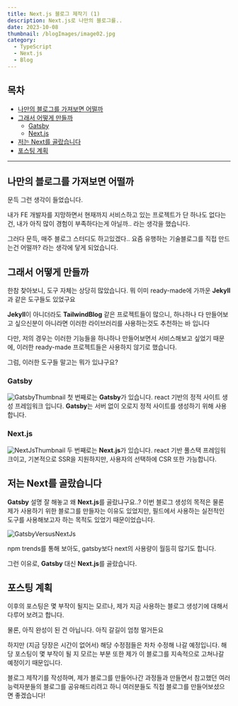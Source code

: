 ```yaml
---
title: Next.js 블로그 제작기 (1)
description: Next.js로 나만의 블로그를..
date: 2023-10-08
thumbnail: /blogImages/image02.jpg
category:
  - TypeScript
  - Next.js
  - Blog
---
```


## 목차

- [나만의 블로그를 가져보면 어떨까](#나만의-블로그를-가져보면-어떨까)
- [그래서 어떻게 만들까](#그래서-어떻게-만들까)
  - [Gatsby](#gatsby)
  - [Next.js](#nextjs)
- [저는 Next를 골랐습니다](#저는-next를-골랐습니다)
- [포스팅 계획](#포스팅-계획)

---

## 나만의 블로그를 가져보면 어떨까

문득 그런 생각이 들었습니다.

내가 FE 개발자를 지망하면서 현재까지 서비스하고 있는 프로젝트가 단 하나도 없다는건,
내가 아직 많이 경험이 부족하다는게 아닐까.. 라는 생각을 했습니다.

그러다 문득, 매주 블로그 스터디도 하고있겠다.. 요즘 유행하는 기술블로그를 직접 만드는건 어떨까? 라는 생각에 닿게 되었습니다.

## 그래서 어떻게 만들까

한참 찾아보니, 도구 자체는 상당히 많았습니다.
뭐 이미 ready-made에 가까운 **Jekyll**과 같은 도구들도 있었구요

**Jekyll**이 아니더라도 **TailwindBlog** 같은 프로젝트들이 많으니, 하나하나 다 만들어보고 싶으신분이 아니라면 이러한 라이브러리를 사용하는것도 추천하는 바 입니다

다만, 저의 경우는 이러한 기능들을 하나하나 만들어보면서 서비스해보고 싶었기 때문에, 이러한 ready-made 프로젝트들은 사용하지 않기로 했습니다.

그럼, 이러한 도구들 말고는 뭐가 있냐구요?

### Gatsby

![GatsbyThumbnail](</blogImages/2023_10_08/image_10_08_(1).png>)
첫 번째로는 **Gatsby**가 있습니다. react 기반의 정적 사이트 생성 프레임워크 입니다.
**Gatsby**는 서버 없이 오로지 정적 사이트를 생성하기 위해 사용합니다.

### Next.js

![NextJsThumbnail](</blogImages/2023_10_08/image_10_08_(2).png>)
두 번째로는 **Next.js**가 있습니다. react 기반 풀스택 프레임워크이고, 기본적으로 SSR을 지원하지만,
사용자의 선택하에 CSR 또한 가능합니다.

## 저는 Next를 골랐습니다

**Gatsby** 설명 잘 해놓고 왜 **Next.js**를 골랐냐구요..?
이번 블로그 생성의 목적은 물론 제가 사용하기 위한 블로그를 만들자는 이유도 있었지만,
필드에서 사용하는 실전적인 도구를 사용해보고자 하는 목적도 있었기 때문이었습니다.

![GatsbyVersusNextJs](</blogImages/2023_10_08/image_10_08_(3).png>)

npm trends를 통해 보아도, gatsby보다 next의 사용량이 월등히 많기도 합니다.

그런 이유로, **Gatsby** 대신 **Next.js**를 골랐습니다.

## 포스팅 계획

이후의 포스팅은 몇 부작이 될지는 모르나, 제가 지금 사용하는 블로그 생성기에 대해서 다루어 보려고 합니다.

물론, 아직 완성이 된 건 아닙니다. 아직 갈길이 엄청 멀거든요

하지만 (지금 당장은 시간이 없어서) 해당 수정점들은 차차 수정해 나갈 예정입니다.
해당 포스팅이 몇 부작이 될 지 모르는 부분 또한 제가 이 블로그를 지속적으로 고쳐나갈 예정이기 때문입니다.

블로그 제작기를 작성하며, 제가 블로그를 만들어나간 과정들과 만들면서 참고했던 여러 능력자분들의 블로그를 공유해드리려고 하니 여러분들도 직접 블로그를 만들어보셨으면 좋겠습니다!
